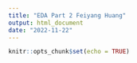```yaml
---
title: "EDA Part 2 Feiyang Huang"
output: html_document
date: "2022-11-22"
---
```


```r
knitr::opts_chunk$set(echo = TRUE)
```


